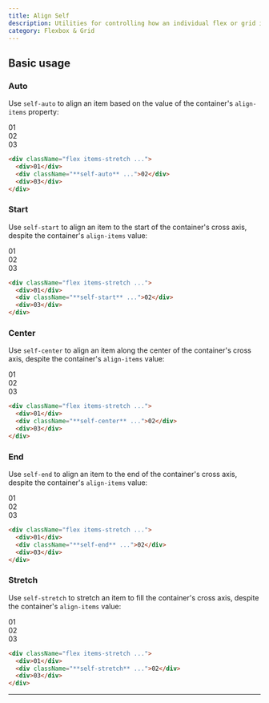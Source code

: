 ```yaml
---
title: Align Self
description: Utilities for controlling how an individual flex or grid item is positioned along its container's cross axis.
category: Flexbox & Grid
---
```



## Basic usage

### Auto

Use `self-auto` to align an item based on the value of the container's `align-items` property:

<Example>
  <div className="font-mono text-white text-sm font-bold leading-6">
    <div className="flex items-stretch gap-4 w-full rounded-lg bg-stripes-sky h-24">
      <div className="p-4 flex-1 flex items-center justify-center rounded-lg bg-sky-300 dark:bg-sky-800 dark:text-sky-500">
        01
      </div>
      <div className="self-auto p-4 flex-1 flex items-center justify-center shadow-lg rounded-lg bg-sky-500">
        02
      </div>
      <div className="p-4 flex-1 flex items-center justify-center rounded-lg bg-sky-300 dark:bg-sky-800 dark:text-sky-500">
        03
      </div>
    </div>
  </div>
</Example>

```html
<div className="flex items-stretch ...">
  <div>01</div>
  <div className="**self-auto** ...">02</div>
  <div>03</div>
</div>
```

### Start

Use `self-start` to align an item to the start of the container's cross axis, despite the container's `align-items` value:

<Example>
  <div className="font-mono text-white text-sm font-bold leading-6">
    <div className="flex items-stretch gap-4 w-full rounded-lg bg-stripes-pink h-24">
      <div className="p-4 flex-1 flex items-center justify-center rounded-lg bg-pink-300 dark:bg-pink-800 dark:text-pink-400">
        01
      </div>
      <div className="self-start p-4 flex-1 flex items-center justify-center shadow-lg rounded-lg bg-pink-500">
        02
      </div>
      <div className="p-4 flex-1 flex items-center justify-center rounded-lg bg-pink-300 dark:bg-pink-800 dark:text-pink-400">
        03
      </div>
    </div>
  </div>
</Example>

```html
<div className="flex items-stretch ...">
  <div>01</div>
  <div className="**self-start** ...">02</div>
  <div>03</div>
</div>
```

### Center

Use `self-center` to align an item along the center of the container's cross axis, despite the container's `align-items` value:

<Example>
  <div className="font-mono text-white text-sm font-bold leading-6">
    <div className="flex items-stretch gap-4 w-full rounded-lg bg-stripes-purple h-24">
      <div className="p-4 flex-1 flex items-center justify-center rounded-lg bg-purple-300 dark:bg-purple-800 dark:text-purple-400">
        01
      </div>
      <div className="self-center p-4 flex-1 flex items-center justify-center shadow-lg rounded-lg bg-purple-500">
        02
      </div>
      <div className="p-4 flex-1 flex items-center justify-center rounded-lg bg-purple-300 dark:bg-purple-800 dark:text-purple-400">
        03
      </div>
    </div>
  </div>
</Example>

```html
<div className="flex items-stretch ...">
  <div>01</div>
  <div className="**self-center** ...">02</div>
  <div>03</div>
</div>
```

### End

Use `self-end` to align an item to the end of the container's cross axis, despite the container's `align-items` value:

<Example>
  <div className="font-mono text-white text-sm font-bold leading-6">
    <div className="flex items-stretch gap-4 w-full rounded-lg bg-stripes-indigo h-24">
      <div className="p-4 flex-1 flex items-center justify-center rounded-lg bg-indigo-300 dark:bg-indigo-800 dark:text-indigo-400">
        01
      </div>
      <div className="self-end p-4 flex-1 flex items-center justify-center shadow-lg rounded-lg bg-indigo-500">
        02
      </div>
      <div className="p-4 flex-1 flex items-center justify-center rounded-lg bg-indigo-300 dark:bg-indigo-800 dark:text-indigo-400">
        03
      </div>
    </div>
  </div>
</Example>

```html
<div className="flex items-stretch ...">
  <div>01</div>
  <div className="**self-end** ...">02</div>
  <div>03</div>
</div>
```

### Stretch

Use `self-stretch` to stretch an item to fill the container's cross axis, despite the container's `align-items` value:

<Example>
  <div className="font-mono text-white text-sm font-bold leading-6">
    <div className="flex items-stretch gap-4 w-full rounded-lg bg-stripes-fuchsia h-24">
      <div className="p-4 flex-1 flex items-center justify-center rounded-lg bg-fuchsia-300 dark:bg-fuchsia-800 dark:text-fuchsia-400">
        01
      </div>
      <div className="self-stretch p-4 flex-1 flex items-center justify-center shadow-lg rounded-lg bg-fuchsia-500">
        02
      </div>
      <div className="p-4 flex-1 flex items-center justify-center rounded-lg bg-fuchsia-300 dark:bg-fuchsia-800 dark:text-fuchsia-400">
        03
      </div>
    </div>
  </div>
</Example>

```html
<div className="flex items-stretch ...">
  <div>01</div>
  <div className="**self-stretch** ...">02</div>
  <div>03</div>
</div>
```

---
